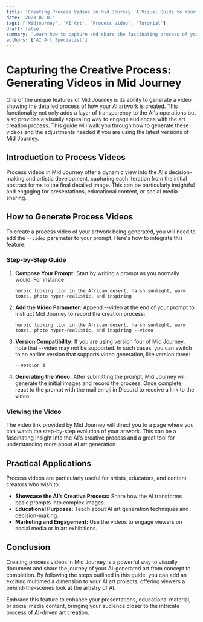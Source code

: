 ```yaml
---
title: 'Creating Process Videos in Mid Journey: A Visual Guide to Your Artwork’s Evolution'
date: '2023-07-01'
tags: ['Midjourney', 'AI Art', 'Process Video', 'Tutorial']
draft: false
summary: 'Learn how to capture and share the fascinating process of your AI-generated artwork’s creation in Mid Journey. This guide explains how to use the --video parameter to generate a video that visually documents the step-by-step development of your images.'
authors: ['AI Art Specialist']
---
```


# Capturing the Creative Process: Generating Videos in Mid Journey

One of the unique features of Mid Journey is its ability to generate a video showing the detailed process of how your AI artwork is created. This functionality not only adds a layer of transparency to the AI's operations but also provides a visually appealing way to engage audiences with the art creation process. This guide will walk you through how to generate these videos and the adjustments needed if you are using the latest versions of Mid Journey.

## Introduction to Process Videos

Process videos in Mid Journey offer a dynamic view into the AI’s decision-making and artistic development, capturing each iteration from the initial abstract forms to the final detailed image. This can be particularly insightful and engaging for presentations, educational content, or social media sharing.

## How to Generate Process Videos

To create a process video of your artwork being generated, you will need to add the `--video` parameter to your prompt. Here's how to integrate this feature:

### Step-by-Step Guide

1. **Compose Your Prompt:**
   Start by writing a prompt as you normally would. For instance:

   ```plaintext
   heroic looking lion in the African desert, harsh sunlight, warm tones, photo hyper-realistic, and inspiring
   ```

2. **Add the Video Parameter:**
   Append --video at the end of your prompt to instruct Mid Journey to record the creation process:

   ```plaintext
   heroic looking lion in the African desert, harsh sunlight, warm tones, photo hyper-realistic, and inspiring --video
   ```

3. **Version Compatibility:**
   If you are using version four of Mid Journey, note that --video may not be supported. In such cases, you can switch to an earlier version that supports video generation, like version three:

   ```plaintext
   --version 3
   ```

4. **Generating the Video:**
   After submitting the prompt, Mid Journey will generate the initial images and record the process. Once complete, react to the prompt with the mail emoji in Discord to receive a link to the video.

### Viewing the Video

The video link provided by Mid Journey will direct you to a page where you can watch the step-by-step evolution of your artwork. This can be a fascinating insight into the AI's creative process and a great tool for understanding more about AI art generation.

## Practical Applications

Process videos are particularly useful for artists, educators, and content creators who wish to:

- **Showcase the AI’s Creative Process:** Share how the AI transforms basic prompts into complex images.
- **Educational Purposes:** Teach about AI art generation techniques and decision-making.
- **Marketing and Engagement:** Use the videos to engage viewers on social media or in art exhibitions.

## Conclusion

Creating process videos in Mid Journey is a powerful way to visually document and share the journey of your AI-generated art from concept to completion. By following the steps outlined in this guide, you can add an exciting multimedia dimension to your AI art projects, offering viewers a behind-the-scenes look at the artistry of AI.

Embrace this feature to enhance your presentations, educational material, or social media content, bringing your audience closer to the intricate process of AI-driven art creation.
